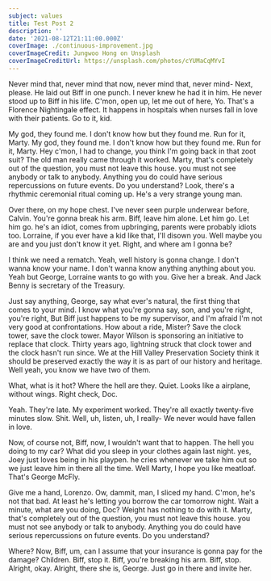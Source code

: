 ```yaml
---
subject: values
title: Test Post 2
description: ''
date: '2021-08-12T21:11:00.000Z'
coverImage: ./continuous-improvement.jpg
coverImageCredit: Jungwoo Hong on Unsplash
coverImageCreditUrl: https://unsplash.com/photos/cYUMaCqMYvI
---
```


Never mind that, never mind that now, never mind that, never mind- Next, please. He laid out Biff in one punch. I never knew he had it in him. He never stood up to Biff in his life. C'mon, open up, let me out of here, Yo. That's a Florence Nightingale effect. It happens in hospitals when nurses fall in love with their patients. Go to it, kid.

My god, they found me. I don't know how but they found me. Run for it, Marty. My god, they found me. I don't know how but they found me. Run for it, Marty. Hey c'mon, I had to change, you think I'm going back in that zoot suit? The old man really came through it worked. Marty, that's completely out of the question, you must not leave this house. you must not see anybody or talk to anybody. Anything you do could have serious repercussions on future events. Do you understand? Look, there's a rhythmic ceremonial ritual coming up. He's a very strange young man.

Over there, on my hope chest. I've never seen purple underwear before, Calvin. You're gonna break his arm. Biff, leave him alone. Let him go. Let him go. he's an idiot, comes from upbringing, parents were probably idiots too. Lorraine, if you ever have a kid like that, I'll disown you. Well maybe you are and you just don't know it yet. Right, and where am I gonna be?

I think we need a rematch. Yeah, well history is gonna change. I don't wanna know your name. I don't wanna know anything anything about you. Yeah but George, Lorraine wants to go with you. Give her a break. And Jack Benny is secretary of the Treasury.

Just say anything, George, say what ever's natural, the first thing that comes to your mind. I know what you're gonna say, son, and you're right, you're right, But Biff just happens to be my supervisor, and I'm afraid I'm not very good at confrontations. How about a ride, Mister? Save the clock tower, save the clock tower. Mayor Wilson is sponsoring an initiative to replace that clock. Thirty years ago, lightning struck that clock tower and the clock hasn't run since. We at the Hill Valley Preservation Society think it should be preserved exactly the way it is as part of our history and heritage. Well yeah, you know we have two of them.

What, what is it hot? Where the hell are they. Quiet. Looks like a airplane, without wings. Right check, Doc.

Yeah. They're late. My experiment worked. They're all exactly twenty-five minutes slow. Shit. Well, uh, listen, uh, I really- We never would have fallen in love.

Now, of course not, Biff, now, I wouldn't want that to happen. The hell you doing to my car? What did you sleep in your clothes again last night. yes, Joey just loves being in his playpen. he cries whenever we take him out so we just leave him in there all the time. Well Marty, I hope you like meatloaf. That's George McFly.

Give me a hand, Lorenzo. Ow, dammit, man, I sliced my hand. C'mon, he's not that bad. At least he's letting you borrow the car tomorrow night. Wait a minute, what are you doing, Doc? Weight has nothing to do with it. Marty, that's completely out of the question, you must not leave this house. you must not see anybody or talk to anybody. Anything you do could have serious repercussions on future events. Do you understand?

Where? Now, Biff, um, can I assume that your insurance is gonna pay for the damage? Children. Biff, stop it. Biff, you're breaking his arm. Biff, stop. Alright, okay. Alright, there she is, George. Just go in there and invite her.
